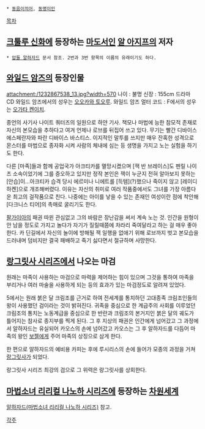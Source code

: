  * [[동음이의어]], [[동명이인]]

[[목차]]

== [[크툴루 신화]]에 등장하는 [[마도서]]인 [[알 아지프]]의 저자 ==
 * [[압둘 알하자드]] 문서 참조. 2번과 3번 항목의 이름의 유래이기도 하다.

== [[와일드 암즈]]의 등장인물 ==
attachment:/1232867538_13.jpg?width=570
나이 : 불명 신장 : 155cm
드라마 CD 와일드 암즈에서의 성우는 [[오오카와 토오루]].
와일드 암즈 얼터 코드 : F에서의 성우는 [[오가타 켄이치]].

종언의 사기사 나이트 쿼터즈의 일원으로 하얀 기사. 책모나 마법에 능한 참모적 존재로 자신의 본모습을 추하다고 여겨 언제나 로브를 뒤집어 쓰고 있다. 무기는 빨간 디바이스 에스페란자와 파란 디바이스 바스티스. 이지적인 말투를 쓰지만 매우 잔혹한 성격으로 몬스터를 마법으로 종자화 시켜 사람의 체내에 심는 등 생명을 가지고 노는 실험을 하기도 한다.

다른 [마족]들과 함께 공업국가 아크티카를 멸망시켰으며 [잭 반 브레이스]도 펜릴 나이츠 소속이었기에 그를 증오하고 있지만 정작 본인은 잭이 누군지 전혀 알아보지 못하는 [안습]이...아크티카 습격 당시 에르미나 니에트를 [득템](?)했으나 죽이지 않고 [레이디 하켄]으로 개조해버렸다. 이유는 자신의 취미로 여러 작품중에서도 그녀를 가장 아름다운 최고의 걸작품으로 친다. 나중에는 아이를 낳을 수 있는 존재인 여성이란 점에 착안해 [다크니스 티어]의 촉매로 굴리기도 한다.

[[팔가이아]]의 패권 따윈 관심없고 그의 바람은 장난감을 써서 계속 노는 것. 인간을 원형이 안 남을 정도로 가지고 놀다가 자기가 질릴때쯤에 차라리 죽여달라고 하는 걸 매우 좋아한다. 카 딘길에서 자신의 놀이에 방해될 잭 일행을 없애기 위해 로브까지 벗고 본모습을 드러내며 덤비지만 결국 패배하고 죽기 싫다면서 절규하며 사망한다.

== [[랑그릿사 시리즈]]에서 나오는 마검 ==
원래는 마족이 사용하는 마검으로 마력을 제어하는 힘이 있으며 그것을 통하여 마족을 부리거나 여러 마술을 사용하게 되는 등의 효과가 있는 마검정도로 알려져 있었다.

5에서는 원래 붉은 달 크림조를 근거로 하여 전세계를 통치하던 고대종족 크림조인들의 왕이 사용했던 검이라는 것이 밝혀진다. 귀족을 중심으로 한 계급주의 사회를 이루었던 크림조의 통치는 노동계급을 중심으로 한 반란과 크림조의 본거지인 붉은 달의 궤도가 틀어지는 참사로 종지부를 찍게 된다. 그 후 지상의 패권은 인간에게 넘어갔고 그 과정에서 알하자드는 유실되어 카오스의 손에 넘어갔고 카오스는 그 후 알하자드를 다듬어 마족의 왕인 [[보젤]]에게 주어 마족의 상징으로 삼게 한다.

한 편으로 알하자드의 예비용 카피는 후에 루시리스의 손에 들어가 모종의 과정을 거쳐 [[랑그릿사]]가 되었다.

랑그릿사 시리즈 최강의 검으로 그 위력은 랑그릿사를 상회한다. 

== [[마법소녀 리리컬 나노하 시리즈]]에 등장하는 [[차원세계]] ==
[[알하자드(마법소녀 리리컬 나노하 시리즈)]] 참고.

[[각주]]
